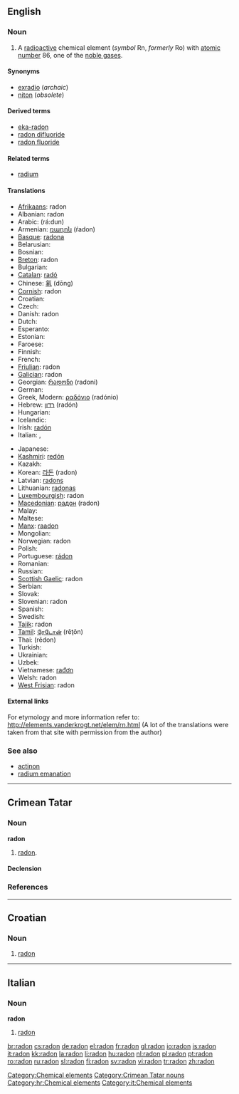 {{see|Radon}}
==English==
{{elements|Rn|astatine|At|francium|Fr}}

===Noun===
{{en-noun|-}}
{{wikipedia}}

# A [[radioactive]] chemical element (''symbol'' Rn, ''formerly'' Ro) with [[atomic number]] 86, one of the [[noble gas]]es.

====Synonyms====
* [[exradio]] (''archaic'')
* [[niton]] (''obsolete'')

====Derived terms====
* [[eka-radon]]
* [[radon difluoride]]
* [[radon fluoride]]

====Related terms====
* [[radium]]<!--after which radon is named-->

====Translations====
{{top}}
* [[Afrikaans]]: radon
* Albanian: radon {{g|Albanian}}
* Arabic: {{Arab|[[رادون]]}} (rá:dun) {{m}}
* Armenian: [[ռադոն]] (ŕadon)
* [[Basque]]: [[radona]]
* Belarusian: {{t-|be|радон|m|tr=radón|sc=Cyrl|xs=Belarusian}}
* Bosnian: {{t-|bs|radon|m}}
* [[Breton]]: radon {{g|Breton}}
* Bulgarian: {{t-|bg|радон|m|tr=radón|sc=Cyrl}}
* [[Catalan]]: [[radó]] {{m}}
* Chinese: [[氡]] (dōng)
* [[Cornish]]: radon {{g|Cornish}}
* Croatian: {{t-|hr|radon|m}}
* Czech: {{t+|cs|radon|m}}
* Danish: radon {{g|Danish}}
* Dutch: {{t+|nl|radon|n}}
* Esperanto: {{t-|eo|radono|xs=Esperanto}}
* Estonian: {{t-|et|radoon}}
* Faroese: {{t-|fo|radon|n|xs=Faroese}}
* Finnish: {{t+|fi|radon}}
* French: {{t+|fr|radon|m}}
* [[Friulian]]: radon {{m}}
* [[Galician]]: radon {{m}}
* Georgian: [[რადონი]] (radoni)
* German: {{t+|de|Radon|n}}
* Greek, Modern: [[ραδόνιο]] (radónio) {{n}}
* Hebrew: [[רדון]] (radón) {{m}}
* Hungarian: {{t+|hu|radon}}
* Icelandic: {{t+|is|radon|n}}
* Irish: [[radón]] {{m}}
* Italian: {{t+|it|radon|m}}, {{t+|it|rado|m}}
{{mid}}
* Japanese: {{t+|ja|ラドン|tr=radon|sc=Jpan}}
* [[Kashmiri]]: [[redón]]
* Kazakh: {{t-|kk|радон|tr=radon|sc=Cyrl|xs=Kazakh}}
* Korean: [[라돈]] (radon)
* Latvian: [[radons]] {{g|Latvian}}
* Lithuanian: [[radonas]] {{g|Lithuanian}}
* [[Luxembourgish]]: radon
* [[Macedonian]]: [[радон]] (radon) {{m}}
* Malay: {{t-|ms|radon|xs=Malay}}
* Maltese: {{t-|mt|radon|m|xs=Maltese}}
* [[Manx]]: [[raadon]] {{g|Manx}}
* Mongolian: {{t-|mn|радон|tr=radon|sc=Cyrl|xs=Mongolian}}
* Norwegian: radon {{g|Norwegian}}
* Polish: {{t+|pl|radon|m}}
* Portuguese: [[rádon]] {{m}}
* Romanian: {{t+|ro|radon|n}}
* Russian: {{t-|ru|радон|m|tr=radón|sc=Cyrl}}
* [[Scottish Gaelic]]: radon {{g|Scottish Gaelic}}
* Serbian: {{t-|sr|радон|m|tr=radon|sc=Cyrl}}
* Slovak: {{t-|sk|radon|m}}
* Slovenian: radon {{m}}
* Spanish: {{t+|es|radón|m}}
* Swedish: {{t+|sv|radon|n}}
* [[Tajik]]: radon
* [[Tamil]]: [[ரேடோன்]] (rēţōn)
* Thai: {{Thai|[[เรดอน]]}} (rēdon)
* Turkish: {{t+|tr|radon}}
* Ukrainian: {{t-|uk|радон|m|tr=radón|sc=Cyrl|xs=Ukrainian}}
* Uzbek: {{t-|uz|радон|tr=radon|sc=Cyrl|xs=Uzbek}}
* Vietnamese: [[rađơn]]
* Welsh: radon {{g|Welsh}}
* [[West Frisian]]: radon {{n}}
{{bottom}}

====External links====
For etymology and more information refer to:
http://elements.vanderkrogt.net/elem/rn.html
(A lot of the translations were taken from that site with permission from the author)

===See also===
* [[actinon]]
* [[radium emanation]]

[[Category:Chemical elements]]

----

==Crimean Tatar==

===Noun===
'''radon'''

# [[radon#English|radon]].

====Declension====
{{crh-latin-noun|nıñ|ğa|nı|da|dan}}

===References===
{{R:Useinov-Mireev 2002}}

[[Category:Crimean Tatar nouns]]

----

==Croatian==

===Noun===
{{hr-noun|m}}

# [[#English|radon]]

[[Category:hr:Chemical elements]]

----

==Italian==

===Noun===
'''radon''' {{m}}

# [[radon#English|radon]]

[[Category:it:Chemical elements]]

[[br:radon]]
[[cs:radon]]
[[de:radon]]
[[el:radon]]
[[fr:radon]]
[[gl:radon]]
[[io:radon]]
[[is:radon]]
[[it:radon]]
[[kk:radon]]
[[la:radon]]
[[li:radon]]
[[hu:radon]]
[[nl:radon]]
[[pl:radon]]
[[pt:radon]]
[[ro:radon]]
[[ru:radon]]
[[sl:radon]]
[[fi:radon]]
[[sv:radon]]
[[vi:radon]]
[[tr:radon]]
[[zh:radon]]